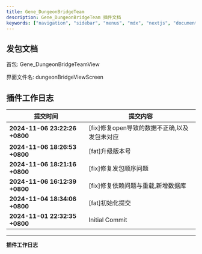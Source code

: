 ```yaml
---
title: Gene_DungeonBridgeTeam
description: Gene_DungeonBridgeTeam 插件文档
keywords: ["navigation", "sidebar", "menus", "mdx", "nextjs", "documents"]
---
```




## 发包文档

<Step>
<StepItem title="数据首包">

首包: Gene_DungeonBridgeTeamView

界面文件名: dungeonBridgeViewScreen

</StepItem>



</Step>

## 插件工作日志

| 提交时间                              | 提交内容                                                                          |
|--------------------------------------|---------------------------------------------------------------------------------|
| **2024-11-06 23:22:26 +0800** | [fix]修复open导致的数据不正确,以及发包未对应 |
| **2024-11-06 18:26:53 +0800** | [fat]升级版本号 |
| **2024-11-06 18:21:16 +0800** | [fix]修复发包顺序问题 |
| **2024-11-06 16:12:39 +0800** | [fix]修复依赖问题与重载,新增数据库 |
| **2024-11-04 18:34:06 +0800** | [fat]初始化提交 |
| **2024-11-01 22:32:35 +0800** | Initial Commit |

---
**插件工作日志**



